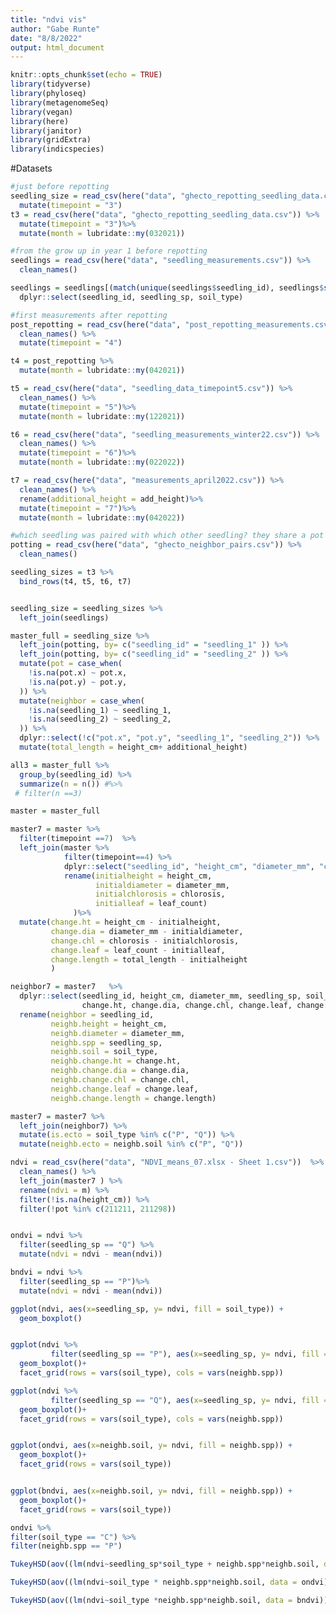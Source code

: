 ```yaml
---
title: "ndvi vis"
author: "Gabe Runte"
date: "8/8/2022"
output: html_document
---
```


```r
knitr::opts_chunk$set(echo = TRUE)
library(tidyverse)
library(phyloseq)
library(metagenomeSeq)
library(vegan)
library(here)
library(janitor)
library(gridExtra)
library(indicspecies)
```



#Datasets

```r
#just before repotting
seedling_size = read_csv(here("data", "ghecto_repotting_seedling_data.csv")) %>% 
  mutate(timepoint = "3")
t3 = read_csv(here("data", "ghecto_repotting_seedling_data.csv")) %>% 
  mutate(timepoint = "3")%>% 
  mutate(month = lubridate::my(032021))

#from the grow up in year 1 before repotting
seedlings = read_csv(here("data", "seedling_measurements.csv")) %>%
  clean_names()

seedlings = seedlings[(match(unique(seedlings$seedling_id), seedlings$seedling_id)),]%>% 
  dplyr::select(seedling_id, seedling_sp, soil_type)

#first measurements after repotting
post_repotting = read_csv(here("data", "post_repotting_measurements.csv")) %>%
  clean_names() %>% 
  mutate(timepoint = "4")

t4 = post_repotting %>% 
  mutate(month = lubridate::my(042021))

t5 = read_csv(here("data", "seedling_data_timepoint5.csv")) %>%
  clean_names() %>% 
  mutate(timepoint = "5")%>% 
  mutate(month = lubridate::my(122021))

t6 = read_csv(here("data", "seedling_measurements_winter22.csv")) %>%
  clean_names() %>% 
  mutate(timepoint = "6")%>% 
  mutate(month = lubridate::my(022022))

t7 = read_csv(here("data", "measurements_april2022.csv")) %>% 
  clean_names() %>% 
  rename(additional_height = add_height)%>% 
  mutate(timepoint = "7")%>% 
  mutate(month = lubridate::my(042022))

#which seedling was paired with which other seedling? they share a pot number 
potting = read_csv(here("data", "ghecto_neighbor_pairs.csv")) %>% 
  clean_names()

seedling_sizes = t3 %>% 
  bind_rows(t4, t5, t6, t7) 


seedling_size = seedling_sizes %>% 
  left_join(seedlings) 

master_full = seedling_size %>% 
  left_join(potting, by= c("seedling_id" = "seedling_1" )) %>% 
  left_join(potting, by= c("seedling_id" = "seedling_2" )) %>% 
  mutate(pot = case_when(
    !is.na(pot.x) ~ pot.x, 
    !is.na(pot.y) ~ pot.y, 
  )) %>% 
  mutate(neighbor = case_when(
    !is.na(seedling_1) ~ seedling_1, 
    !is.na(seedling_2) ~ seedling_2, 
  )) %>% 
  dplyr::select(!c("pot.x", "pot.y", "seedling_1", "seedling_2")) %>% 
  mutate(total_length = height_cm+ additional_height) 

all3 = master_full %>% 
  group_by(seedling_id) %>% 
  summarize(n = n()) #%>% 
 # filter(n ==3)

master = master_full
```

```r
master7 = master %>% 
  filter(timepoint ==7)  %>% 
  left_join(master %>% 
            filter(timepoint==4) %>% 
            dplyr::select("seedling_id", "height_cm", "diameter_mm", "chlorosis", "leaf_count")%>%
            rename(initialheight = height_cm, 
                   initialdiameter = diameter_mm, 
                   initialchlorosis = chlorosis, 
                   initialleaf = leaf_count)
              )%>% 
  mutate(change.ht = height_cm - initialheight, 
         change.dia = diameter_mm - initialdiameter,
         change.chl = chlorosis - initialchlorosis,
         change.leaf = leaf_count - initialleaf,
         change.length = total_length - initialheight
         )  

neighbor7 = master7   %>% 
  dplyr::select(seedling_id, height_cm, diameter_mm, seedling_sp, soil_type, 
                change.ht, change.dia, change.chl, change.leaf, change.length) %>% 
  rename(neighbor = seedling_id, 
         neighb.height = height_cm, 
         neighb.diameter = diameter_mm, 
         neighb.spp = seedling_sp, 
         neighb.soil = soil_type, 
         neighb.change.ht = change.ht,
         neighb.change.dia = change.dia, 
         neighb.change.chl = change.chl,
         neighb.change.leaf = change.leaf, 
         neighb.change.length = change.length)

master7 = master7 %>% 
  left_join(neighbor7) %>% 
  mutate(is.ecto = soil_type %in% c("P", "Q")) %>% 
  mutate(neighb.ecto = neighb.soil %in% c("P", "Q"))

ndvi = read_csv(here("data", "NDVI_means_07.xlsx - Sheet 1.csv"))  %>% 
  clean_names() %>% 
  left_join(master7 ) %>% 
  rename(ndvi = m) %>% 
  filter(!is.na(height_cm)) %>% 
  filter(!pot %in% c(211211, 211298))



```

```r
ondvi = ndvi %>% 
  filter(seedling_sp == "Q") %>% 
  mutate(ndvi = ndvi - mean(ndvi))

bndvi = ndvi %>% 
  filter(seedling_sp == "P")%>% 
  mutate(ndvi = ndvi - mean(ndvi))

ggplot(ndvi, aes(x=seedling_sp, y= ndvi, fill = soil_type)) +
  geom_boxplot()


ggplot(ndvi %>% 
         filter(seedling_sp == "P"), aes(x=seedling_sp, y= ndvi, fill = neighb.soil)) +
  geom_boxplot()+
  facet_grid(rows = vars(soil_type), cols = vars(neighb.spp))

ggplot(ndvi %>% 
         filter(seedling_sp == "Q"), aes(x=seedling_sp, y= ndvi, fill = neighb.soil)) +
  geom_boxplot()+
  facet_grid(rows = vars(soil_type), cols = vars(neighb.spp))


ggplot(ondvi, aes(x=neighb.soil, y= ndvi, fill = neighb.spp)) +
  geom_boxplot()+
  facet_grid(rows = vars(soil_type))


ggplot(bndvi, aes(x=neighb.soil, y= ndvi, fill = neighb.spp)) +
  geom_boxplot()+
  facet_grid(rows = vars(soil_type))

ondvi %>% 
filter(soil_type == "C") %>% 
filter(neighb.spp == "P")
```
 

```r
TukeyHSD(aov((lm(ndvi~seedling_sp*soil_type + neighb.spp*neighb.soil, data = ndvi))))

TukeyHSD(aov((lm(ndvi~soil_type * neighb.spp*neighb.soil, data = ondvi))))

TukeyHSD(aov((lm(ndvi~soil_type *neighb.spp*neighb.soil, data = bndvi))))

```

